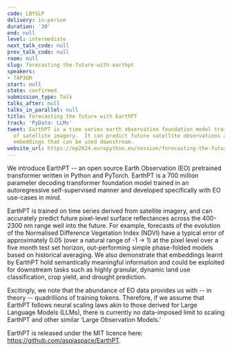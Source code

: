```yaml
---
code: LBYSLP
delivery: in-person
duration: '30'
end: null
level: intermediate
next_talk_code: null
prev_talk_code: null
room: null
slug: forecasting-the-future-with-earthpt
speakers:
- 7AP3GR
start: null
state: confirmed
submission_type: Talk
talks_after: null
talks_in_parallel: null
title: Forecasting the future with EarthPT
track: 'PyData: LLMs'
tweet: EarthPT is a time series earth observation foundation model trained on TBs
  of satellite imagery.  It can predict future satellite observations and produces
  embeddings that can be used downstream.
website_url: https://ep2024.europython.eu/session/forecasting-the-future-with-earthpt
---
```


We introduce EarthPT -- an open source Earth Observation (EO) pretrained transformer written in Python and PyTorch. EarthPT is a 700 million parameter decoding transformer foundation model trained in an autoregressive self-supervised manner and developed specifically with EO use-cases in mind.

EarthPT is trained on time series derived from satellite imagery, and can accurately predict future pixel-level surface reflectances across the 400-2300 nm range well into the future. For example, forecasts of the evolution of the Normalised Difference Vegetation Index (NDVI) have a typical error of approximately 0.05 (over a natural range of -1 -> 1) at the pixel level over a five month test set horizon, out-performing simple phase-folded models based on historical averaging. We also demonstrate that embeddings learnt by EarthPT hold semantically meaningful information and could be exploited for downstream tasks such as highly granular, dynamic land use classification, crop yield, and drought prediction.

Excitingly, we note that the abundance of EO data provides us with -- in theory -- quadrillions of training tokens. Therefore, if we assume that EarthPT follows neural scaling laws akin to those derived for Large Language Models (LLMs), there is currently no data-imposed limit to scaling EarthPT and other similar ‘Large Observation Models.’

EarthPT is released under the MIT licence here: https://github.com/aspiaspace/EarthPT.
